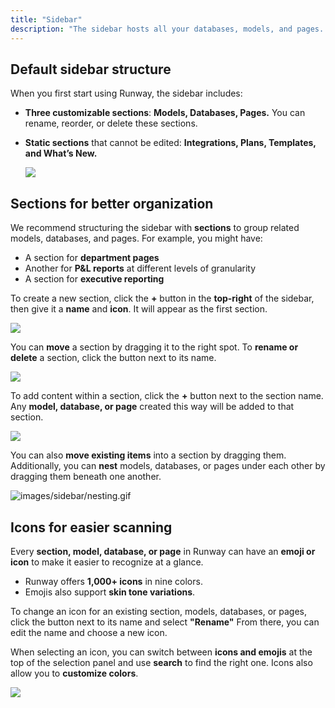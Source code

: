 ```yaml
---
title: "Sidebar"
description: "The sidebar hosts all your databases, models, and pages. As your workspace grows, keeping it organized makes it easier to skim through and find what you need."
---
```


## Default sidebar structure

When you first start using Runway, the sidebar includes:

- **Three customizable sections**: **Models, Databases, Pages.** You can rename, reorder, or delete these sections.
- **Static sections** that cannot be edited: **Integrations, Plans, Templates, and What’s New.**

  ![](/images/sidebar/default-sidebar.png)

## Sections for better organization

We recommend structuring the sidebar with **sections** to group related models, databases, and pages. For example, you might have:

- A section for **department pages**
- Another for **P&L reports** at different levels of granularity
- A section for **executive reporting**

To create a new section, click the **\+** button in the **top-right** of the sidebar, then give it a **name** and **icon**. It will appear as the first section.

![](/images/sidebar/created-section.png)

You can **move** a section by dragging it to the right spot. To **rename or delete** a section, click the  button next to its name.

![](/images/sidebar/rename-delete-section.png)

To add content within a section, click the **\+** button next to the section name. Any **model, database, or page** created this way will be added to that section.

![](/images/sidebar/create-page.png)

You can also **move existing items** into a section by dragging them. Additionally, you can **nest** models, databases, or pages under each other by dragging them beneath one another.

![images/sidebar/nesting.gif](/images/sidebar/nesting.gif)

## Icons for easier scanning

Every **section, model, database, or page** in Runway can have an **emoji or icon** to make it easier to recognize at a glance.

- Runway offers **1,000\+ icons** in nine colors.
- Emojis also support **skin tone variations**.

To change an icon for an existing section, models, databases, or pages, click the  button next to its name and select **"Rename"** From there, you can edit the name and choose a new icon.

When selecting an icon, you can switch between **icons and emojis** at the top of the selection panel and use **search** to find the right one. Icons also allow you to **customize colors**.

![](/images/sidebar/icons-picker.png)